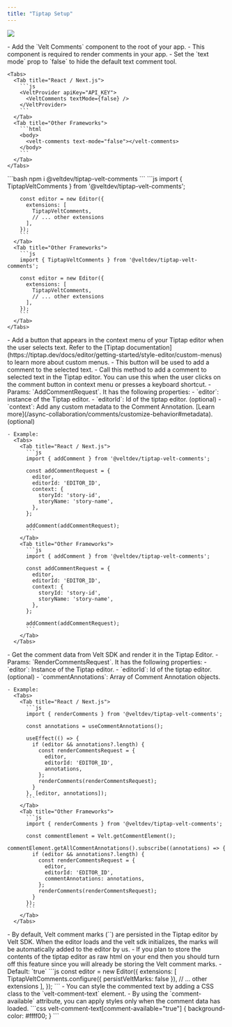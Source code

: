 ```yaml
---
title: "Tiptap Setup"
---
```


![](/gifs/Add-Text-Comments.gif)

<Steps titleSize="h2">
  <Step title="Add Comment components">
    - Add the `Velt Comments` component to the root of your app.
    - This component is required to render comments in your app.
    - Set the `text mode` prop to `false` to hide the default text comment tool.

    <Tabs>
      <Tab title="React / Next.js">
        ```js
        <VeltProvider apiKey="API_KEY">
          <VeltComments textMode={false} />
        </VeltProvider>
        ```
      </Tab>
      <Tab title="Other Frameworks">
        ```html
        <body>
          <velt-comments text-mode="false"></velt-comments>
        </body>
        ```
      </Tab>
    </Tabs>
  </Step>
  
  <Step title="Install the Velt Tiptap extension">
    ```bash
    npm i @veltdev/tiptap-velt-comments
    ```
  </Step>

  <Step title="Import and add the extension to your Tiptap editor">
    <Tabs>
      <Tab title="React / Next.js">
        ```js
        import { TiptapVeltComments } from '@veltdev/tiptap-velt-comments';

        const editor = new Editor({
          extensions: [
            TiptapVeltComments,
            // ... other extensions
          ],
        });
        ```
      </Tab>
      <Tab title="Other Frameworks">
        ```js
        import { TiptapVeltComments } from '@veltdev/tiptap-velt-comments';

        const editor = new Editor({
          extensions: [
            TiptapVeltComments,
            // ... other extensions
          ],
        });
        ```
      </Tab>
    </Tabs>
  </Step>

  <Step title="Add a comment button to your Tiptap editor">
    - Add a button that appears in the context menu of your Tiptap editor when the user selects text. Refer to the [Tiptap documentation](https://tiptap.dev/docs/editor/getting-started/style-editor/custom-menus) to learn more about custom menus.
    - This button will be used to add a comment to the selected text.
  </Step>

  <Step title="Call `addComment` to add a comment">
    - Call this method to add a comment to selected text in the Tiptap editor. You can use this when the user clicks on the comment button in context menu or presses a keyboard shortcut.
    - Params: `AddCommentRequest`. It has the following properties:
      - `editor`: instance of the Tiptap editor.
      - `editorId`: Id of the tiptap editor. (optional)
      - `context`: Add any custom metadata to the Comment Annotation. [Learn more](/async-collaboration/comments/customize-behavior#metadata). (optional)

    - Example:
      <Tabs>
        <Tab title="React / Next.js">
          ```js
          import { addComment } from '@veltdev/tiptap-velt-comments';

          const addCommentRequest = {
            editor,
            editorId: 'EDITOR_ID',
            context: {
              storyId: 'story-id',
              storyName: 'story-name',
            },
          };

          addComment(addCommentRequest);
          ```
        </Tab>
        <Tab title="Other Frameworks">
          ```js
          import { addComment } from '@veltdev/tiptap-velt-comments';

          const addCommentRequest = {
            editor,
            editorId: 'EDITOR_ID',
            context: {
              storyId: 'story-id',
              storyName: 'story-name',
            },
          };

          addComment(addCommentRequest);
          ```
        </Tab>
      </Tabs>
  </Step>

  <Step title="Render Comments in Tiptap Editor">
   - Get the comment data from Velt SDK and render it in the Tiptap Editor.
   - Params: `RenderCommentsRequest`. It has the following properties:
      - `editor`: Instance of the Tiptap editor.
      - `editorId`: Id of the tiptap editor. (optional)
      - `commentAnnotations`: Array of Comment Annotation objects.

    - Example:
      <Tabs>
        <Tab title="React / Next.js">
          ```js
          import { renderComments } from '@veltdev/tiptap-velt-comments';

          const annotations = useCommentAnnotations();
          
          useEffect(() => {
            if (editor && annotations?.length) {
              const renderCommentsRequest = {
                editor,
                editorId: 'EDITOR_ID',
                annotations,
              };
              renderComments(renderCommentsRequest);
            }
          }, [editor, annotations]);
          ```
        </Tab>
        <Tab title="Other Frameworks">
          ```js
          import { renderComments } from '@veltdev/tiptap-velt-comments';

          const commentElement = Velt.getCommentElement();
          commentElement.getAllCommentAnnotations().subscribe((annotations) => {
            if (editor && annotations?.length) {
              const renderCommentsRequest = {
                editor,
                editorId: 'EDITOR_ID',
                commentAnnotations: annotations,
              };
              renderComments(renderCommentsRequest);
            }
          });
          ```
        </Tab>
      </Tabs>

  </Step>

  <Step title="Persist Velt Comment Marks (html tags)">
    - By default, Velt comment marks (`<velt-comment-text>`) are persisted in the Tiptap editor by Velt SDK. When the editor loads and the velt sdk initializes, the marks will be automatically added to the editor by us.
    - If you plan to store the contents of the tiptap editor as raw html on your end then you should turn off this feature since you will already be storing the Velt comment marks.
    - Default: `true`
    ```js
    const editor = new Editor({
      extensions: [
        TiptapVeltComments.configure({
          persistVeltMarks: false
        }),
        // ... other extensions
      ],
    });
    ```
  </Step>

  <Step title="Style the commented text">
    - You can style the commented text by adding a CSS class to the `velt-comment-text` element.
    - By using the `comment-available` attribute, you can apply styles only when the comment data has loaded.
    ```css
    velt-comment-text[comment-available="true"] {
      background-color: #ffff00;
    }
    ```
  </Step>

</Steps>
